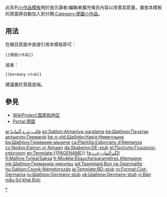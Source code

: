 <includeonly></includeonly><noinclude>{{template doc page viewed directly}}</noinclude>
<!-- 在本行下編輯模板說明 -->
此系列[[:Category:小作品模板|小作品模板]]用於提示讀者/編輯者擴充條目內容以改善其質量。置放本模板的頁面將自動加入到分類[[:Category:德國小作品]]。
== 用法 ==
在條目頁面中直接引用本模板即可：
<pre>{{德國小作品}}
</pre>
或者：
<pre>{{Germany-stub}}
</pre>
建議置於頁面底端。
== 參見 ==
* [[WikiProject:国家和地区]]
* [[Portal:德国]]
<includeonly>
<!-- 本行下加入模板的分類 -->
[[Category:德国小作品模板|*]]
<!-- 本行下加入模板的跨語言鏈接 -->
[[ar:قالب:بذرة ألمانيا]]
[[az:Şablon:Almaniya-qaralama]]
[[be:Шаблон:Пачатак артыкулу:Германія]]
[[be-x-old:Шаблён:Накід:Нямеччына]]
[[bg:Шаблон:Германия-мъниче]]
[[ca:Plantilla:Esborrany d'Alemanya]]
[[cy:Nodyn:Eginyn yr Almaen]]
[[da:Skabelon:DE-stub]]
[[el:Πρότυπο:Γερμανία-επέκταση]]
[[en:Template:{{PAGENAME}}]]
[[fa:الگو:آلمان-خرد]]
[[fi:Malline:Tynkä/Saksa]]
[[fr:Modèle:Ébauche/paramètres Allemagne]]
[[mk:Шаблон:Германија-никулец]]
[[gd:Teamplaid:Bun na Gearmailte]]
[[hu:Sablon:Csonk-Németország]]
[[ja:Template:BD-stub]]
[[ro:Format:Ciot-Germania]]
[[ru:Шаблон:Germany-stub]]
[[uk:Шаблон:Germany-stub]]
[[vi:Bản mẫu:Sơ khai Đức]]
</includeonly>